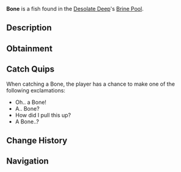 {{FishInfobox
|image          = Bone.png
|rarity         = Trash
|sea            = First Sea
|location       = [[Brine Pool]]
|sublocation    = 
|sources        = Fishing Rod
|radar_location = 
|xp             = 25
|weather        = 
|time           = 
|season         = 
|bait           = Magnet
|base_weight    = 2.5
|base_value     = 30
|weight_range   = 1.5
|base_chance    = 2900
|base_resil     = 80
}}
'''Bone''' is a {{Rarity|Trash}} fish found in the [[Desolate Deep]]'s [[Desolate Deep#Brine Pool|Brine Pool]].

== Description ==
{{Description|A bone from the remains of a dissolved creature.|Bestiary Entry}}

== Obtainment ==
{{Description|Find it in the Brine Pool.|Bestiary Hint}}
{{Fish Availability|
Desolate Deep/Brine Pool
|top_rods      = 
Training Rod\235009.37\407343.54;
Flimsy Rod\233326.44\370555.97;
Krampus's Rod\189424.02\298500.08;
Leviathan's Fang Rod\185828.09\255753.43;
Free Spirit Rod\184113.28\217052.61;
Plastic Rod\167550.2\264037.98;
Fast Rod\180299.71\301295.26;
Magma Rod\183466.77\289113.29;
Heaven's Rod\147018.93\199349.92;
Trident Rod\177458.07\173951.32;
Astralhook Rod\168268.64\288794.06;
Ethereal Prism Rod\163116.75\275811.03;
No-Life Rod\160852.31\232623.85;
Seraphic Rod\159286.32\247206.1;
Challenger's Rod\155649.83\231363.67;
Rod Of The Forgotten Fang\152487.89\223724.54;
Blazebringer Rod\151240.92\206854.22;
Rod Of The Exalted One\148881.86\201054.69;
Rod Of The Depths\147770.69\198643.84;
Verdant Shear Rod\147488.91\191777.99;
Depthseeker Rod\147260.67\174149.69;
Zeus Rod\147036.65\194189.35;
Avalanche Rod\145871\156030.72;
Reinforced Rod\145601.01\155329.07;
Volcanic Rod\142583.88\147360.92;
Steady Rod\76857.6\74267.78
|recommended   = Training Rod
}}

== Catch Quips ==
When catching a Bone, the player has a chance to make one of the following exclamations:
* Oh.. a Bone!
* A.. Bone?
* How did I pull this up?
* A Bone..?

== Change History ==
{{Change History|{{subst:Current Version}}}}

== Navigation ==
{{Fish Navbox|Brine Pool}}